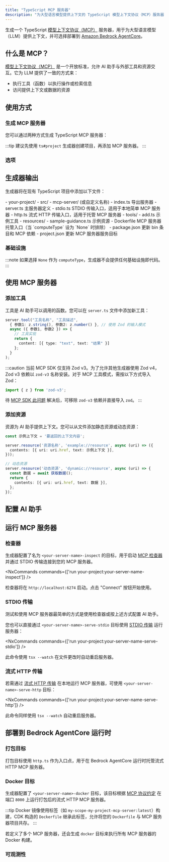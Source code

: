 ```yaml
---
title: "TypeScript MCP 服务器"
description: "为大型语言模型提供上下文的 TypeScript 模型上下文协议（MCP）服务器"
---
```





生成一个 TypeScript [模型上下文协议（MCP）](https://modelcontextprotocol.io/) 服务器，用于为大型语言模型（LLM）提供上下文，并可选择部署到 [Amazon Bedrock AgentCore](https://docs.aws.amazon.com/bedrock-agentcore/latest/devguide/)。

## 什么是 MCP？

[模型上下文协议（MCP）](https://modelcontextprotocol.io/) 是一个开放标准，允许 AI 助手与外部工具和资源交互。它为 LLM 提供了一致的方式来：

- 执行工具（函数）以执行操作或检索信息
- 访问提供上下文或数据的资源

## 使用方式

### 生成 MCP 服务器

您可以通过两种方式生成 TypeScript MCP 服务器：

<RunGenerator generator="ts#mcp-server" />

:::tip
建议先使用 <Link path="/guides/typescript-project">`ts#project`</Link> 生成器创建项目，再添加 MCP 服务器。
:::

### 选项

<GeneratorParameters generator="ts#mcp-server" />

## 生成器输出

生成器将在现有 TypeScript 项目中添加以下文件：

<FileTree>
  - your-project/
    - src/
      - mcp-server/ (或自定义名称)
        - index.ts 导出服务器
        - server.ts 主服务器定义
        - stdio.ts STDIO 传输入口，适用于本地简单 MCP 服务器
        - http.ts 流式 HTTP 传输入口，适用于托管 MCP 服务器
        - tools/
          - add.ts 示例工具
        - resources/
          - sample-guidance.ts 示例资源
        - Dockerfile MCP 服务器托管入口（当 `computeType` 设为 `None` 时排除）
    - package.json 更新 bin 条目和 MCP 依赖
    - project.json 更新 MCP 服务器服务目标
</FileTree>

### 基础设施

:::note
如果选择 `None` 作为 `computeType`，生成器不会提供任何基础设施即代码。
:::

<Snippet name="shared-constructs" />

<Snippet name="mcp/shared-constructs" />

## 使用 MCP 服务器

### 添加工具

工具是 AI 助手可以调用的函数。您可以在 `server.ts` 文件中添加新工具：

```typescript
server.tool("工具名称", "工具描述",
  { 参数1: z.string(), 参数2: z.number() }, // 使用 Zod 的输入模式
  async ({ 参数1, 参数2 }) => {
    // 工具实现
    return {
      content: [{ type: "text", text: "结果" }]
    };
  }
);
```

:::caution
当前 MCP SDK 仅支持 Zod v3。为了允许其他生成器使用 Zod v4，Zod v3 依赖以 `zod-v3` 名称安装。对于 MCP 工具模式，需按以下方式导入 Zod：

```ts
import { z } from 'zod-v3';
```

待 [MCP SDK 此问题](https://github.com/modelcontextprotocol/typescript-sdk/issues/164) 解决后，可移除 `zod-v3` 依赖并直接导入 `zod`。
:::

### 添加资源

资源为 AI 助手提供上下文。您可以从文件添加静态资源或动态资源：

```typescript
const 示例上下文 = '要返回的上下文内容';

server.resource('资源名称', 'example://resource', async (uri) => ({
  contents: [{ uri: uri.href, text: 示例上下文 }],
}));

// 动态资源
server.resource('动态资源', 'dynamic://resource', async (uri) => {
  const 数据 = await 获取数据();
  return {
    contents: [{ uri: uri.href, text: 数据 }],
  };
});
```

## 配置 AI 助手

<Snippet name="mcp/configuration-ts" parentHeading="配置 AI 助手" />

## 运行 MCP 服务器

### 检查器

生成器配置了名为 `<your-server-name>-inspect` 的目标，用于启动 [MCP 检查器](https://github.com/modelcontextprotocol/inspector) 并通过 STDIO 传输连接到您的 MCP 服务器。

<NxCommands commands={['run your-project:your-server-name-inspect']} />

检查器将在 `http://localhost:6274` 启动。点击 "Connect" 按钮开始使用。

### STDIO 传输

测试和使用 MCP 服务器最简单的方式是使用检查器或按上述方式配置 AI 助手。

您也可以直接通过 `<your-server-name>-serve-stdio` 目标使用 [STDIO 传输](https://modelcontextprotocol.io/docs/concepts/transports#standard-input%2Foutput-stdio) 运行服务器：

<NxCommands commands={['run your-project:your-server-name-serve-stdio']} />

此命令使用 `tsx --watch` 在文件更改时自动重启服务器。

### 流式 HTTP 传输

若需通过 [流式 HTTP 传输](https://modelcontextprotocol.io/docs/concepts/transports#streamable-http) 在本地运行 MCP 服务器，可使用 `<your-server-name>-serve-http` 目标：

<NxCommands commands={['run your-project:your-server-name-serve-http']} />

此命令同样使用 `tsx --watch` 自动重启服务器。

## 部署到 Bedrock AgentCore 运行时

<Snippet name="mcp/bedrock-deployment" parentHeading="部署到 Bedrock AgentCore 运行时" />

### 打包目标

<Snippet name="ts-bundle" />

打包目标使用 `http.ts` 作为入口点，用于在 Bedrock AgentCore 运行时托管流式 HTTP MCP 服务器。

### Docker 目标

生成器配置了 `<your-server-name>-docker` 目标，该目标根据 [MCP 协议约定](https://docs.aws.amazon.com/bedrock-agentcore/latest/devguide/runtime-service-contract.html#mcp-protocol-contract) 在端口 `8000` 上运行打包后的流式 HTTP MCP 服务器。

:::tip
Docker 镜像使用标签（如 `my-scope-my-project-mcp-server:latest`）构建，CDK 构造的 `Dockerfile` 继承此标签，允许将您的 `Dockerfile` 与 MCP 服务器项目共存。
:::

若定义了多个 MCP 服务器，还会生成 `docker` 目标来执行所有 MCP 服务器的 Docker 构建。

### 可观测性

<Snippet name="mcp/observability" parentHeading="可观测性" />